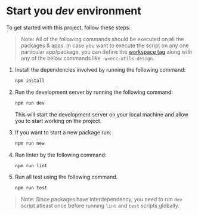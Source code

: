 # Start you _dev_ environment 

To get started with this project, follow these steps:

> Note: All of the following commands should be executed on all the packages & apps. In case you want to execute the script on any one particular app/package, you can define the [workspace tag](https://turbo.build/repo/docs/handbook/package-installation#addingremovingupgrading-packages) along with any of the below commands like `-w=ecc-utils-design`.

1. Install the dependencies involved by running the following command:

   ```bash copy
   npm install
   ```

2. Run the development server by running the following command:
   
   ```bash copy
   npm run dev
   ```
   This will start the development server on your local machine and allow you to start working on the project.

3. If you want to start a new package run:

   ```bash copy
   npm run new
   ```

4. Run linter by the following command:
   
   ```bash copy
   npm run lint
   ```

5. Run all test using the following command.

   ```bash copy
   npm run test
   ``` 

> Note: Since packages have interdependency, you need to run `dev` script atleast once before running `lint` and `test` scripts globally.
